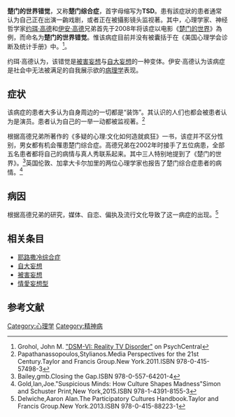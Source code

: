 {{medical}}'''楚门的世界错觉'''，又称'''楚门综合症'''，首字母缩写为'''TSD'''。患有該症狀的患者通常认为自己正在出演一齣戏剧，或者正在被攝影镜头监视著。其中，心理学家、神经哲学家[[约珥·高德|约珥·高德]]和[[伊安·高德|伊安·高德]]兄弟首先于2008年将该症以电影《[[楚门的世界|楚门的世界]]》為例，而命名为'''楚门的世界错觉'''。惟该病症目前并没有被囊括于在《美国心理学会诊断及统计手册》中。<ref name=grohol>Grohol, John M. [http://psychcentral.com/blog/archives/2008/07/21/dsm-vi-reality-tv-disorder/ "DSM-VI: Reality TV Disorder"] {{Wayback|url=http://psychcentral.com/blog/archives/2008/07/21/dsm-vi-reality-tv-disorder/ |date=20140714015015 }} on PsychCentral</ref>。

约珥·高德认为，该错觉是[[被害妄想|被害妄想]]与[[自大型妄想|自大妄想]]的一种变体。伊安·高德认为该病症是社会中无法被满足的自我展示欲的[[病理学|病理学]]表现。

== 症状 ==
该病症的患者大多认为自身周边的一切都是“装饰”。其认识的人们也都会被患者认为是演员。患者认为自己的一举一动都被监视著。<ref>Papathanassopoulos,Stylianos.Media Perspectives for the 21st Century.Taylor and Francis Group.New York.2011.ISBN 978-0-415-57498-3</ref>

根据高德兄弟所著作的《多疑的心理:文化如何造就疯狂》一书，该症并不区分性别，男女都有机会罹患楚门综合症。高德兄弟在2002年时接手了五位病患，全部五名患者都将自己的病情与真人秀联系起来。其中三人特别地提到了《楚门的世界》。<ref>Bailey,gmb.Closing the Gap.ISBN 978-0-557-64201-4</ref>英国伦敦、加拿大卡尔加里的两位心理学家也报告了楚门综合症患者的病情。<ref>Gold,Ian,Joe."Suspicious Minds: How Culture Shapes Madness"Simon and Schuster Print,New York,2015.ISBN 978-1-4391-8155-3</ref>
== 病因 ==
根据高德兄弟的研究，媒体、自恋、偏执及流行文化导致了这一病症的出现。<ref>Delwiche,Aaron Alan.The Participatory Cultures Handbook.Taylor and Francis Group.New York.2013.ISBN 978-0-415-88223-1</ref>
== 相关条目 ==
*[[耶路撒冷综合症|耶路撒冷综合症]]
*[[自大型妄想|自大妄想]]
*[[被害妄想|被害妄想]]
*[[情愛妄想型|情愛妄想型]]

== 参考文献 ==
[[Category:心理学|Category:心理学]]
[[Category:精神病|Category:精神病]]